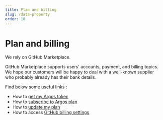 ```yaml
---
title: Plan and billing
slug: /data-property
order: 10
---
```


# Plan and billing

We rely on GitHub Marketplace.

GitHub Marketplace supports users' accounts, payment, and billing topics. We hope our customers will be happy to deal with a well-known supplier who probably already has their bank details.

Find below some useful links :

- How to [get my Argos token](https://github.com/marketplace/argos-ci)
- How to [subscribe to Argos plan](https://github.com/marketplace/argos-ci)
- How to [update my plan](https://github.com/marketplace/argos-ci)
- How to access [GitHub billing settings](https://github.com/settings/billing)

